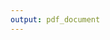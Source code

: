 ```yaml
---
output: pdf_document
---
```


\clearpage
\newgeometry{top=0.2cm,bottom=1cm}
\vspace*{\fill}

\begin{centering}

\begin{figure}[!ht]
  \begin{center}
    \includegraphics[width=.8in]{figure/UNMSM_escudo-2000px.png}
  \end{center}
\end{figure}

\Large
UNIVERSIDAD NACIONAL MAYOR DE SAN MARCOS

\large
(Universidad del Perú, DECANA DE AMÉRICA)

\vspace{.5 cm}

\Large
FACULTAD DE CIENCIAS BIOLÓGICAS

\vspace{.5 cm}

\normalsize
ESCUELA ACADÉMICO PROFESIONAL DE

GENÉTICA Y BIOTECNOLOGÍA

\vspace{1.5 cm}

\Large
Comparación de la respuesta de anticuerpos ante la %infección con 
malaria vivax 
en pacientes de la Amazonía peruana %ciudad de Iquitos (Loreto - Perú)
según su severidad y episodios previos %exposición previa
mediante microarreglos de proteínas
% aPerfil de anticuerpos en respuesta a la infección con malaria vivax
%mediante un enfoque inmunómico .
%% con sintomatología severa y no complicada/ pre-inmunes/ semi-inmunes

\vspace{1.5 cm}

\Large
Proyecto de Tesis para optar al Título Profesional de 

Biólogo Genetista y Biotecnólogo

\vspace{1 cm}

\Large
Bach. Andree Adolfo Valle Campos

\vspace{1.2 cm}

\Large
Asesores 

Interno: <por confirmar>%Prof. Walter Cabrera-Febolá

Externo: PhD. G. Christian Baldeviano


\vspace{1.2 cm}

Lima - Perú

\vspace{.5 cm}

2017

\end{centering}

\vfill
\restoregeometry
\clearpage